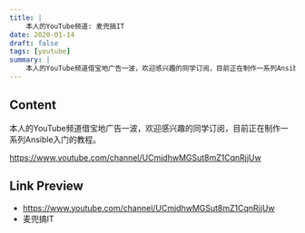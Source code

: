 ```yaml
---
title: |
    本人的YouTube频道: 麦兜搞IT
date: 2020-01-14
draft: false
tags: [youtube]
summary: |
    本人的YouTube频道借宝地广告一波，欢迎感兴趣的同学订阅，目前正在制作一系列Ansible入门的教程。
---
```


## Content

本人的YouTube频道借宝地广告一波，欢迎感兴趣的同学订阅，目前正在制作一系列Ansible入门的教程。

https://www.youtube.com/channel/UCmjdhwMGSut8mZ1CqnRjjUw


## Link Preview

- https://www.youtube.com/channel/UCmjdhwMGSut8mZ1CqnRjjUw
- 麦兜搞IT
